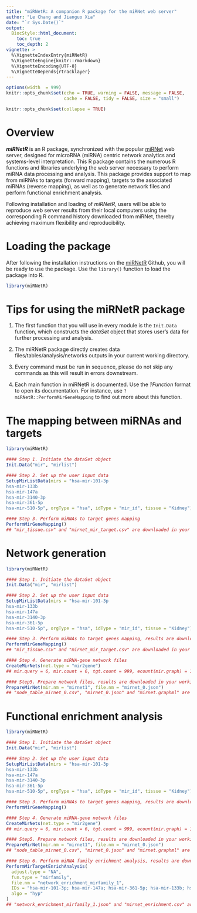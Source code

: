 ```yaml
---
title: "miRNetR: A companion R package for the miRNet web server"
author: "Le Chang and Jianguo Xia"
date: "`r Sys.Date()`"
output:
  BiocStyle::html_document:
    toc: true
    toc_depth: 2
vignette: >
  %\VignetteIndexEntry{miRNetR}
  %\VignetteEngine{knitr::rmarkdown}
  %\VignetteEncoding{UTF-8}
  %\VignetteDepends{rtracklayer}
---
```

<style>
pre {
  overflow-x: auto;
}
pre code {
  word-wrap: normal;
  white-space: pre;
}
</style>

```r
options(width  = 999)
knitr::opts_chunk$set(echo = TRUE, warning = FALSE, message = FALSE,
                      cache = FALSE, tidy = FALSE, size = "small")
```

```r
knitr::opts_chunk$set(collapse = TRUE)
```

# Overview 

***miRNetR*** is an R package, synchronized with the popular [miRNet](www.mirnet.ca) web server, designed for microRNA (miRNA) centric network analytics and systems-level interpretation. This R package contains the numerous R functions and libraries underlying the web server necessary to perform miRNA data processing and analysis. This package provides support to map from miRNAs to targets (forward mapping), targets to the associated miRNAs (reverse mapping), as well as to generate network files and perform functional enrichment analysis.  

Following installation and loading of *miRNetR*, users will be able to reproduce web server results from their local computers using the corresponding R command history downloaded from miRNet, thereby achieving maximum flexibility and reproducibility.

# Loading the package

After following the installation instructions on the [miRNetR](https://github.com/xia-lab/miRNetR) Github, you will be ready to use the package. Use the `library()` function to load the package into R. 

```r
library(miRNetR)
```

# Tips for using the miRNetR package

1) The first function that you will use in every module is the `Init.Data` function, which constructs the *dataSet* object that stores user's data for further processing and analysis. 

2) The miRNetR package directly creates data files/tables/analysis/networks outputs in your current working directory. 

3) Every command must be run in sequence, please do not skip any commands as this will result in errors downstream. 

4) Each main function in miRNetR is documented. Use the *?Function* format to open its documentation. For instance, use `?miRNetR::PerformMirGeneMapping` to find out more about this function.

# The mapping between miRNAs and targets

```r
library(miRNetR)

#### Step 1. Initiate the dataSet object
Init.Data("mir", "mirlist")

#### Step 2. Set up the user input data
SetupMirListData(mirs = "hsa-mir-101-3p
hsa-mir-133b
hsa-mir-147a
hsa-mir-3140-3p
hsa-mir-361-5p
hsa-mir-510-5p", orgType = "hsa", idType = "mir_id", tissue = "Kidney")

#### Step 3. Perform miRNAs to target genes mapping
PerformMirGeneMapping()
## "mir_tissue.csv" and "mirnet_mir_target.csv" are downloaded in your working directory 
```

# Network generation

```r
library(miRNetR)

#### Step 1. Initiate the dataSet object
Init.Data("mir", "mirlist")

#### Step 2. Set up the user input data
SetupMirListData(mirs = "hsa-mir-101-3p
hsa-mir-133b
hsa-mir-147a
hsa-mir-3140-3p
hsa-mir-361-5p
hsa-mir-510-5p", orgType = "hsa", idType = "mir_id", tissue = "Kidney")

#### Step 3. Perform miRNAs to target genes mapping, results are downloaded in your working directory
PerformMirGeneMapping()
## "mir_tissue.csv" and "mirnet_mir_target.csv" are downloaded in your working directory 

#### Step 4. Generate miRNA-gene network files
CreateMirNets(net.type = "mir2gene")
## mir.query = 6, mir.count = 6, tgt.count = 999, ecount(mir.graph) = 1059, length(mir.nets) = 1, substats = 1005;

#### Step5. Prepare network files, results are downloaded in your working directory
PrepareMirNet(mir.nm = "mirnet1", file.nm = "mirnet_0.json")
## "node_table_mirnet_0.csv", "mirnet_0.json" and "mirnet.graphml" are downloaded in your working directory 

```

# Functional enrichment analysis

```r
library(miRNetR)

#### Step 1. Initiate the dataSet object
Init.Data("mir", "mirlist")

#### Step 2. Set up the user input data
SetupMirListData(mirs = "hsa-mir-101-3p
hsa-mir-133b
hsa-mir-147a
hsa-mir-3140-3p
hsa-mir-361-5p
hsa-mir-510-5p", orgType = "hsa", idType = "mir_id", tissue = "Kidney")

#### Step 3. Perform miRNAs to target genes mapping, results are downloaded in your working directory
PerformMirGeneMapping()

#### Step 4. Generate miRNA-gene network files
CreateMirNets(net.type = "mir2gene")
## mir.query = 6, mir.count = 6, tgt.count = 999, ecount(mir.graph) = 1059, length(mir.nets) = 1, substats = 1005;

#### Step5. Prepare network files, results are downloaded in your working directory
PrepareMirNet(mir.nm = "mirnet1", file.nm = "mirnet_0.json")
## "node_table_mirnet_0.csv", "mirnet_0.json" and "mirnet.graphml" are downloaded in your working directory 

#### Step 6. Perform miRNA family enrichment analysis, results are downloaded in your working directory
PerformMirTargetEnrichAnalysis(
  adjust.type = "NA",
  fun.type = "mirfamily",
  file.nm = "network_enrichment_mirfamily_1",
  IDs = "hsa-mir-101-3p; hsa-mir-147a; hsa-mir-361-5p; hsa-mir-133b; hsa-mir-510-5p; hsa-mir-3140-3p",
  algo = "hyp"
)
## "network_enrichment_mirfamily_1.json" and "mirnet_enrichment.csv" are downloaded in your working directory
```
